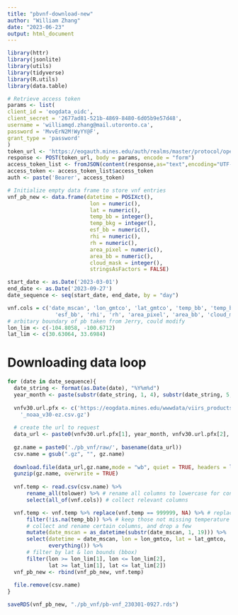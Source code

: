 ```yaml
---
title: "pbvnf-download-new"
author: "William Zhang"
date: "2023-06-23"
output: html_document
---
```

```r
library(httr)
library(jsonlite)
library(utils)
library(tidyverse)
library(R.utils)
library(data.table)

# Retrieve access token
params <- list(
client_id = 'eogdata_oidc',
client_secret = '2677ad81-521b-4869-8480-6d05b9e57d48',
username = 'williamqd.zhang@mail.utoronto.ca',
password = 'MvvErN2M!WyYY@F',
grant_type = 'password'
)
token_url <- 'https://eogauth.mines.edu/auth/realms/master/protocol/openid-connect/token'
response <- POST(token_url, body = params, encode = "form")
access_token_list <- fromJSON(content(response,as="text",encoding="UTF-8"))
access_token <- access_token_list$access_token
auth <- paste('Bearer', access_token)
```


```r
# Initialize empty data frame to store vnf entries
vnf_pb_new <- data.frame(datetime = POSIXct(),
                          lon = numeric(),
                          lat = numeric(),
                          temp_bb = integer(),
                          temp_bkg = integer(),
                          esf_bb = numeric(),
                          rhi = numeric(),
                          rh = numeric(),
                          area_pixel = numeric(),
                          area_bb = numeric(),
                          cloud_mask = integer(),
                          stringsAsFactors = FALSE)
```

```r
start_date <- as.Date('2023-03-01')
end_date <- as.Date('2023-09-27')
date_sequence <- seq(start_date, end_date, by = "day")

vnf.cols = c('date_mscan', 'lon_gmtco', 'lat_gmtco', 'temp_bb', 'temp_bkg',
               'esf_bb', 'rhi', 'rh', 'area_pixel', 'area_bb', 'cloud_mask')
# arbitary boundary of pb taken from Jerry, could modify
lon_lim <- c(-104.8058, -100.6712)
lat_lim <- c(30.63064, 33.6984)
```

# Downloading data loop
```r
for (date in date_sequence){
  date_string <- format(as.Date(date), "%Y%m%d")
  year_month <- paste(substr(date_string, 1, 4), substr(date_string, 5, 6), sep="/")
 
  vnfv30.url.pfx <- c('https://eogdata.mines.edu/wwwdata/viirs_products/vnf/v30/rearrange/','/npp/VNF_npp_d',
    '_noaa_v30-ez.csv.gz')
  
  # create the url to request
  data_url <- paste0(vnfv30.url.pfx[1], year_month, vnfv30.url.pfx[2], date_string, vnfv30.url.pfx[3], sep = "")
  
  gz.name = paste0('./pb_vnf/raw/', basename(data_url))
  csv.name = gsub(".gz", "", gz.name)
  
  download.file(data_url,gz.name,mode = "wb", quiet = TRUE, headers = list(Authorization = auth))
  gunzip(gz.name, overwrite = TRUE)
  
  vnf.temp <- read.csv(csv.name) %>% 
      rename_all(tolower) %>% # rename all columns to lowercase for convenience
      select(all_of(vnf.cols)) # collect relevant columns

  vnf.temp <- vnf.temp %>% replace(vnf.temp == 999999, NA) %>% # replace 999999 as missing
      filter(!is.na(temp_bb)) %>% # keep those not missing temperature
      # collect and rename certain columns, and drop a few
      mutate(date_mscan = as_datetime(substr(date_mscan, 1, 19))) %>% 
      select(datetime = date_mscan, lon = lon_gmtco, lat = lat_gmtco,
             everything()) %>% 
      # filter by lat & lon bounds (bbox)
      filter(lon >= lon_lim[1], lon <= lon_lim[2],
             lat >= lat_lim[1], lat <= lat_lim[2])
  vnf_pb_new <- rbind(vnf_pb_new, vnf.temp)
  
  file.remove(csv.name)
}
```

```r
saveRDS(vnf_pb_new, "./pb_vnf/pb-vnf_230301-0927.rds")
```
